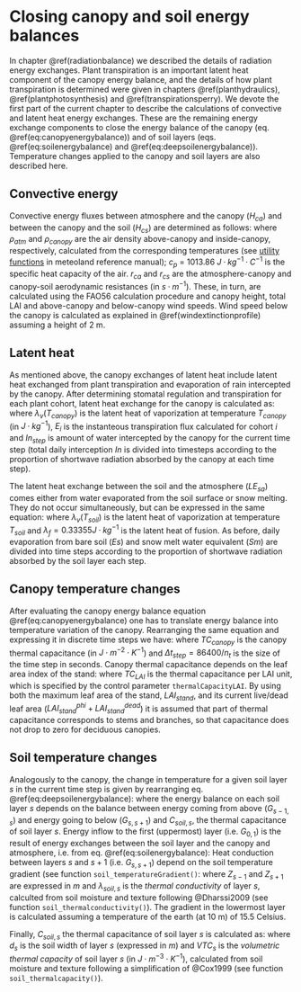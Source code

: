 # Closing canopy and soil energy balances {#closecanopysoilenergybalance}

In chapter \@ref(radiationbalance) we described the details of radiation energy exchanges. Plant transpiration is an important latent heat component of the canopy energy balance, and the details of how plant transpiration is determined were given in chapters \@ref(planthydraulics), \@ref(plantphotosynthesis) and \@ref(transpirationsperry). We devote the first part of the current chapter to describe the calculations of convective and latent heat energy exchanges. These are the remaining energy exchange components to close the energy balance of the canopy (eq. \@ref(eq:canopyenergybalance)) and of soil layers (eqs. \@ref(eq:soilenergybalance) and \@ref(eq:deepsoilenergybalance)). Temperature changes applied to the canopy and soil layers are also described here.

## Convective energy

Convective energy fluxes between atmosphere and the canopy ($H_{ca}$) and between the canopy and the soil ($H_{cs}$) are determined as follows:
\begin{eqnarray}
H_{ca} &=& \frac{\rho_{atm} \cdot c_p}{r_{ca}}\cdot (T_{canopy} - T_{atm}) \\
H_{cs} &=& \frac{\rho_{canopy} \cdot c_p}{r_{cs}}\cdot (T_{canopy} - T_{soil})
\end{eqnarray}
where $\rho_{atm}$ and $\rho_{canopy}$ are the air density above-canopy and inside-canopy, respectively, calculated from the corresponding temperatures (see [utility functions](http://vegmod.ctfc.cat/meteolandbook/miscellaneous.html#physicalutils) in meteoland reference manual); $c_{p}$ = 1013.86 $J·kg^{-1}·C^{-1}$ is the specific heat capacity of the air. $r_{ca}$ and $r_{cs}$ are the atmosphere-canopy and canopy-soil aerodynamic resistances (in $s·m^{-1}$). These, in turn, are calculated using the FAO56 calculation procedure and canopy height, total LAI and above-canopy and below-canopy wind speeds. Wind speed below the canopy is calculated as explained in \@ref(windextinctionprofile) assuming a height of 2 m.

## Latent heat
As mentioned above, the canopy exchanges of latent heat include latent heat exchanged from plant transpiration and evaporation of rain intercepted by the canopy. After determining stomatal regulation and transpiration for each plant cohort, latent heat exchange for the canopy is calculated as:
\begin{equation}
LE_{ca} = \lambda_v(T_{canopy}) \left(In_{step} + \sum_{i}{E_i} \right)
\end{equation}
where $\lambda_v(T_{canopy})$ is the latent heat of vaporization at temperature $T_{canopy}$ (in $J·kg^{-1}$), $E_i$ is the instanteous transpiration flux calculated for cohort $i$ and $In_{step}$ is amount of water intercepted by the canopy for the current time step (total daily interception $In$ is divided into timesteps according to the proportion of shortwave radiation absorbed by the canopy at each time step).

The latent heat exchange between the soil and the atmosphere ($LE_{sa}$) comes either from water evaporated from the soil surface or snow melting. They do not occur simultaneously, but can be expressed in the same equation:
\begin{equation}
LE_{sa} = \lambda_v(T_{soil}) \cdot Es_{step} + \lambda_{f} \cdot Sm_{step}
\end{equation}
where $\lambda_v(T_{soil})$ is the latent heat of vaporization at temperature $T_{soil}$ and $\lambda_{f} = 0.33355J·kg^{-1}$ is the latent heat of fusion. As before, daily evaporation from bare soil ($Es$) and snow melt water equivalent ($Sm$) are divided into time steps according to the proportion of shortwave radiation absorbed by the soil layer each step.

## Canopy temperature changes {#canopycapacitancetemperature}

After evaluating the canopy energy balance equation \@ref(eq:canopyenergybalance) one has to translate energy balance into temperature variation of the canopy. Rearranging the same equation and expressing it in discrete time steps we have:
\begin{equation}
\Delta TC_{canopy} =  \Delta t_{step} \cdot \frac{K_{abs,ca} + (L_{abs,ca} - L_{em,c}) + (L_{abs,cs} - L_{em,c}) - LE_{c} - H_{ca} - H_{cs}}{C_{canopy}}
\end{equation}
where $TC_{canopy}$ is the canopy thermal capacitance (in $J \cdot m^{-2} \cdot K^{-1}$) and $\Delta t_{step} = 86400/n_t$ is the size of the time step in seconds. Canopy thermal capacitance depends on the leaf area index of the stand:
\begin{equation}
TC_{canopy} = TC_{LAI} \cdot \frac{0.8 \cdot LAI_{stand} + 1.2 \cdot (LAI_{stand}^{phi} + \cdot LAI_{stand}^{dead})}{2}
\end{equation}
where $TC_{LAI}$ is the thermal capacitance per LAI unit, which is specified by the control parameter `thermalCapacityLAI`. By using both the maximum leaf area of the stand, $LAI_{stand}$, and its current live/dead leaf area ($LAI_{stand}^{phi}+LAI_{stand}^{dead}$) it is assumed that part of thermal capacitance corresponds to stems and branches, so that capacitance does not drop to zero for deciduous canopies.

## Soil temperature changes
Analogously to the canopy, the change in temperature for a given soil layer $s$ in the current time step is given by rearranging eq. \@ref(eq:deepsoilenergybalance):
\begin{equation}
\Delta T_{soil,s} = \Delta t_{step} \cdot \frac{G_{s-1,s} - G_{s,s+1}}{C_{soil,s}}
\end{equation}
where the energy balance on each soil layer $s$ depends on the balance between energy coming from above ($G_{s-1,s}$) and energy going to below ($G_{s,s+1}$) and $C_{soil,s}$, the thermal capacitance of soil layer $s$. Energy inflow to the first (uppermost) layer (i.e. $G_{0,1}$) is the result of energy exchanges between the soil layer and the canopy and atmosphere, i.e. from eq. \@ref(eq:soilenergybalance):
\begin{equation}
G_{0,1} =  K_{abs,sa} + L_{abs,sa} - L_{em,s} + L_{abs,sc} + H_{cs} - LE_{s}
\end{equation}
Heat conduction between layers $s$ and $s+1$ (i.e. $G_{s,s+1}$) depend on the soil temperature gradient (see function `soil_temperatureGradient()`:
\begin{equation}
G_{s,s+1} = \lambda_{soil,s} \cdot  \frac{\delta T_{soil,s}}{\delta z} = \lambda_{soil,s} \cdot \frac{T_{soil,s} - T_{soil,s+1}}{(Z_{s-1} - Z_{s+1})/2}
\end{equation}
where $Z_{s-1}$ and $Z_{s+1}$ are expressed in $m$ and $\lambda_{soil,s}$ is the *thermal conductivity* of layer $s$, calculted from soil moisture and texture following @Dharssi2009 (see function `soil_thermalconductivity()`). The gradient in the lowermost layer is calculated assuming a temperature of the earth (at 10 m) of 15.5 Celsius.

Finally, $C_{soil,s}$ the thermal capacitance of soil layer $s$ is calculated as:
\begin{equation}
C_{soil,s} = VTC_{soil,s} \cdot d_s
\end{equation}
where $d_s$ is the soil width of layer $s$ (expressed in $m$) and $VTC_{s}$ is the *volumetric thermal capacity* of soil layer $s$ (in $J \cdot m^{-3} \cdot K^{-1}$), calculated from soil moisture and texture following a simplification of @Cox1999 (see function `soil_thermalcapacity()`).

